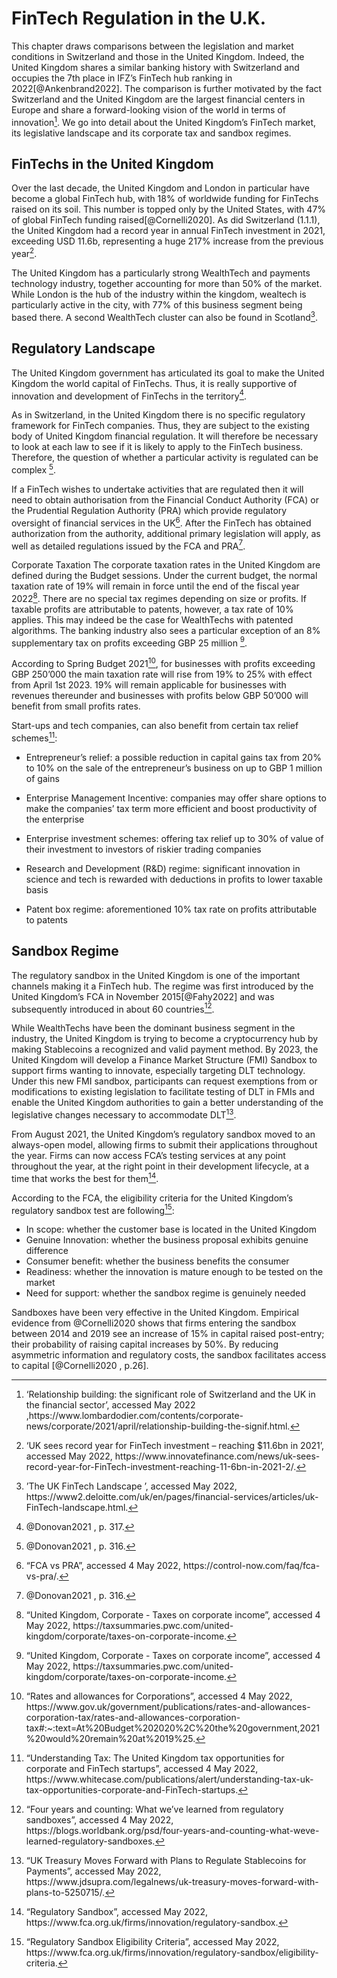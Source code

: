 # FinTech Regulation in the U.K.

This chapter draws comparisons between the legislation and market conditions in Switzerland and those in the United Kingdom. Indeed, the United Kingdom shares a similar banking history with Switzerland and occupies the 7th place in IFZ’s FinTech hub ranking in 2022[@Ankenbrand2022]. The comparison is further motivated by the fact Switzerland and the United Kingdom are the largest financial centers in Europe and share a forward-looking vision of the world in terms of innovation^[‘Relationship building: the significant role of Switzerland and the UK in the financial sector’, accessed May 2022
,https://www.lombardodier.com/contents/corporate-news/corporate/2021/april/relationship-building-the-signif.html.]. We go into detail about the United Kingdom’s FinTech market, its legislative landscape and its corporate tax and sandbox regimes. 

## FinTechs in the United Kingdom

Over the last decade, the United Kingdom and London in particular have become a global FinTech hub, with 18% of worldwide funding for FinTechs raised on its soil. This number is topped only by the United States, with 47% of global FinTech funding raised[@Cornelli2020]. As did Switzerland (1.1.1), the United Kingdom had a record year in annual FinTech investment in 2021, exceeding USD 11.6b, representing a huge 217% increase from the previous year^[‘UK sees record year for FinTech investment – reaching $11.6bn in 2021’, accessed May 2022,
https://www.innovatefinance.com/news/uk-sees-record-year-for-FinTech-investment-reaching-11-6bn-in-2021-2/.]. 

The United Kingdom has a particularly strong WealthTech and payments technology industry, together accounting for more than 50% of the market. While London is the hub of the industry within the kingdom, wealtech is particularly active in the city, with 77% of this business segment being based there. A second WealthTech cluster can also be found in Scotland^[‘The UK FinTech Landscape
‘, accessed May 2022, https://www2.deloitte.com/uk/en/pages/financial-services/articles/uk-FinTech-landscape.html.]. 

## Regulatory Landscape

The United Kingdom government has articulated its goal to make the United Kingdom the world capital of FinTechs. Thus, it is really supportive of innovation and development of FinTechs in the territory^[@Donovan2021 , p. 317.]. 

As in Switzerland, in the United Kingdom there is no specific regulatory framework for FinTech companies. Thus, they are subject to the existing body of United Kingdom financial regulation. It will therefore be necessary to look at each law to see if it is likely to apply to the FinTech business. Therefore, the question of whether a particular activity is regulated can be complex ^[@Donovan2021 , p. 316.]. 

If a FinTech wishes to undertake activities that are regulated then it will need to obtain authorisation from the Financial Conduct Authority (FCA) or the Prudential Regulation Authority (PRA) which provide regulatory oversight of financial services in the UK^[“FCA vs PRA”, accessed 4 May 2022, https://control-now.com/faq/fca-vs-pra/.]. After the FinTech has obtained authorization from the authority, additional primary legislation will apply, as well as detailed regulations issued by the FCA and PRA^[@Donovan2021 , p. 316.].

Corporate Taxation
The corporate taxation rates in the United Kingdom are defined during the Budget sessions. Under the current budget, the normal taxation rate of 19% will remain in force until the end of the fiscal year 2022^[“United Kingdom, Corporate - Taxes on corporate income”, accessed 4 May 2022, https://taxsummaries.pwc.com/united-kingdom/corporate/taxes-on-corporate-income.]. There are no special tax regimes depending on size or profits. If taxable profits are attributable to patents, however, a tax rate of 10% applies. This may indeed be the case for WealthTechs with patented algorithms. The banking industry also sees a particular exception of an 8% supplementary tax on profits exceeding GBP 25 million ^[“United Kingdom, Corporate - Taxes on corporate income”, accessed 4 May 2022, https://taxsummaries.pwc.com/united-kingdom/corporate/taxes-on-corporate-income.]. 

According to Spring Budget 2021^[“Rates and allowances for Corporations”, accessed 4 May 2022, https://www.gov.uk/government/publications/rates-and-allowances-corporation-tax/rates-and-allowances-corporation-tax#:~:text=At%20Budget%202020%2C%20the%20government,2021%20would%20remain%20at%2019%25.],  for businesses with profits exceeding GBP 250’000 the main taxation rate will rise from 19% to 25% with effect from April 1st 2023. 19% will remain applicable for businesses with revenues thereunder and businesses with profits below GBP 50’000 will benefit from small profits rates. 

Start-ups and tech companies, can also benefit from certain tax relief schemes^[“Understanding Tax: The United Kingdom tax opportunities for corporate and FinTech startups”, accessed 4 May 2022, https://www.whitecase.com/publications/alert/understanding-tax-uk-tax-opportunities-corporate-and-FinTech-startups.]: 

* Entrepreneur’s relief: a possible reduction in capital gains tax from 20% to 10% on the sale of the entrepreneur’s business on up to GBP 1 million of gains

* Enterprise Management Incentive: companies may offer share options to make the companies’ tax term more efficient and boost productivity of the enterprise

* Enterprise investment schemes: offering tax relief up to 30% of value of their investment to investors of riskier trading companies

* Research and Development (R&D) regime: significant innovation in science and tech is rewarded with deductions in profits to lower taxable basis

* Patent box regime: aforementioned 10% tax rate on profits attributable to patents

## Sandbox Regime

The regulatory sandbox in the United Kingdom is one of the important channels making it a FinTech hub. The regime was first introduced by the United Kingdom’s FCA in November 2015[@Fahy2022] and was subsequently introduced in about 60 countries^[“Four years and counting: What we've learned from regulatory sandboxes”, accessed 4 May 2022,  https://blogs.worldbank.org/psd/four-years-and-counting-what-weve-learned-regulatory-sandboxes.].

While WealthTechs have been the dominant business segment in the industry, the United Kingdom is trying to become a cryptocurrency hub by making Stablecoins a recognized and valid payment method. By 2023, the United Kingdom will develop a Finance Market Structure (FMI) Sandbox to support firms wanting to innovate, especially targeting DLT technology. Under this new FMI sandbox, participants can request exemptions from or modifications to existing legislation to facilitate testing of DLT in FMIs and enable the United Kingdom authorities to gain a better understanding of the legislative changes necessary to accommodate DLT^[“UK Treasury Moves Forward with Plans to Regulate Stablecoins for Payments”, accessed May 2022,
 https://www.jdsupra.com/legalnews/uk-treasury-moves-forward-with-plans-to-5250715/.].
 
From August 2021, the United Kingdom’s regulatory sandbox moved to an always-open model, allowing firms to submit their applications throughout the year. Firms can now access FCA’s testing services at any point throughout the year, at the right point in their development lifecycle, at a time that works the best for them^[“Regulatory Sandbox”, accessed May 2022, https://www.fca.org.uk/firms/innovation/regulatory-sandbox.].

According to the FCA, the eligibility criteria for the United Kingdom’s regulatory sandbox test are following^[“Regulatory Sandbox Eligibility Criteria”, accessed May 2022, https://www.fca.org.uk/firms/innovation/regulatory-sandbox/eligibility-criteria.]:

* In scope: whether the customer base is located in the United Kingdom
* Genuine Innovation: whether the business proposal exhibits genuine difference
* Consumer benefit: whether the business benefits the consumer
* Readiness: whether the innovation is mature enough to be tested on the market
* Need for support: whether the sandbox regime is genuinely needed 

Sandboxes have been very effective in the United Kingdom. Empirical evidence from @Cornelli2020 shows that firms entering the sandbox between 2014 and 2019 see an increase of 15% in capital raised post-entry; their probability of raising capital increases by 50%. By reducing asymmetric information and regulatory costs, the sandbox facilitates access to capital [@Cornelli2020 , p.26]. 


